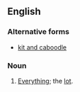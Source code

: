 ==English==

===Alternative forms===
*[[kit and caboodle]]

===Noun===
{{en-noun|sg=[[the]] [[kit]] [[and]] [[kaboodle]]|-}}

# {{idiom}} [[everything|Everything]]; the [[lot]].